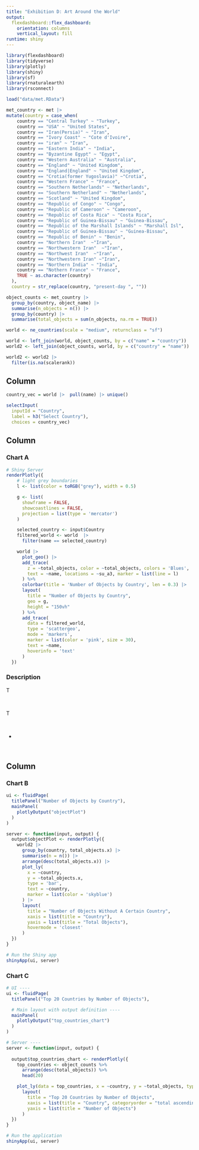 ```yaml
---
title: "Exhibition D: Art Around the World"
output: 
  flexdashboard::flex_dashboard:
    orientation: columns
    vertical_layout: fill
runtime: shiny
---
```


```r
library(flexdashboard)
library(tidyverse)
library(plotly)
library(shiny)
library(sf)
library(rnaturalearth)
library(rsconnect)
```


```r
load("data/met.RData")
```

```r
met_country <- met |> 
mutate(country = case_when(
    country == "Central Turkey" ~ "Turkey",
    country == "USA" ~ "United States", 
    country == "Iran(Persia)" ~ "Iran", 
    country == "Ivory Coast" ~ "Cote d'Ivoire", 
    country == "iran" ~ "Iran", 
    country == "Eastern India" ~ "India",
    country == "Byzantine Egypt" ~ "Egypt",
    country == "Western Australia" ~ "Australia",
    country == "England" ~ "United Kingdom",
    country == "England|England" ~ "United Kingdom",
    country == "Crotia(former Yugoslavia)" ~"Crotia",
    country == "Western France" ~ "France", 
    country == "Southern Netherlands" ~ "Netherlands",
    country == "Southern Netherland" ~ "Netherlands", 
    country == "Scotland" ~ "United Kingdom",
    country == "Republic of Congo" ~ "Congo", 
    country == "Republic of Cameroon" ~ "Cameroon",
    country == "Republic of Costa Rica" ~ "Costa Rica",
    country == "Republic of Guinea-Bissau" ~ "Guinea-Bissau",
    country == "Republic of the Marshall Islands" ~ "Marshall Isl",
    country == "Republic of Guinea-Bissau" ~ "Guinea-Bissau",
    country == "Republic of Benin" ~ "Benin",
    country == "Northern Iran"  ~"Iran",
    country == "Northwestern Iran"  ~"Iran",
    country == "Northwest Iran"  ~"Iran",
    country == "Northwestern Iran" ~"Iran",
    country == "Northern India" ~ "India",
    country == "Nothern France" ~ "France", 
    TRUE ~ as.character(country)
  ), 
  country = str_replace(country, "present-day ", ""))

```

```r
object_counts <- met_country |> 
  group_by(country, object_name) |> 
  summarise(n_objects = n()) |> 
  group_by(country) |> 
  summarise(total_objects = sum(n_objects, na.rm = TRUE)) 

world <- ne_countries(scale = "medium", returnclass = "sf")

world <- left_join(world, object_counts, by = c("name" = "country"))
world2 <- left_join(object_counts, world, by = c("country" = "name"))

world2 <- world2 |> 
  filter(is.na(scalerank))
```

Column {.sidebar}
-----------------------------------------------------------------------

```r
country_vec = world |>  pull(name) |> unique()

selectInput(
  inputId = "Country", 
  label = h3("Select Country"),
  choices = country_vec)

```

Column {data-width=650}
-----------------------------------------------------------------------

### Chart A

```r
# Shiny Server
renderPlotly({
    # light grey boundaries
    l <- list(color = toRGB("grey"), width = 0.5)

    g <- list(
      showframe = FALSE,
      showcoastlines = FALSE,
      projection = list(type = 'mercator')
    )

    selected_country <- input$Country
    filtered_world <- world  |> 
      filter(name == selected_country)

    world |> 
      plot_geo() |> 
      add_trace(
        z = ~total_objects, color = ~total_objects, colors = 'Blues',
        text = ~name, locations = ~su_a3, marker = list(line = l)
      ) %>%
      colorbar(title = 'Number of Objects by Country', len = 0.3) |> 
      layout(
        title = "Number of Objects by Country",
        geo = g,
        height = "150vh"
      ) %>%
      add_trace(
        data = filtered_world,
        type = 'scattergeo',
        mode = 'markers',
        marker = list(color = 'pink', size = 30),
        text = ~name,
        hoverinfo = 'text'
      )
  })


```

### Description

T

\ \par
T

\ \par
  * 
  
\ \par


Column {data-width=350}
-----------------------------------------------------------------------

### Chart B

```r

ui <- fluidPage(
  titlePanel("Number of Objects by Country"),
  mainPanel(
    plotlyOutput("objectPlot")
  )
)

server <- function(input, output) {
  output$objectPlot <- renderPlotly({
    world2 |> 
      group_by(country, total_objects.x) |> 
      summarise(n = n()) |> 
      arrange(desc(total_objects.x)) |> 
      plot_ly(
        x = ~country,
        y = ~total_objects.x,
        type = 'bar',
        text = ~country,
        marker = list(color = 'skyblue')
      ) |> 
      layout(
        title = "Number of Objects Without A Certain Country",
        xaxis = list(title = "Country"),
        yaxis = list(title = "Total Objects"),
        hovermode = 'closest'
      )
  })
}

# Run the Shiny app
shinyApp(ui, server)


```


### Chart C

```r

# UI ----
ui <- fluidPage(
  titlePanel("Top 20 Countries by Number of Objects"),

  # Main layout with output definition ----
  mainPanel(
    plotlyOutput("top_countries_chart")
  )
)

# Server ----
server <- function(input, output) {
  
  output$top_countries_chart <- renderPlotly({
    top_countries <- object_counts %>%
      arrange(desc(total_objects)) %>%
      head(20)

    plot_ly(data = top_countries, x = ~country, y = ~total_objects, type = "bar") %>%
      layout(
        title = "Top 20 Countries by Number of Objects",
        xaxis = list(title = "Country", categoryorder = "total ascending"),
        yaxis = list(title = "Number of Objects")
      )
  })
}

# Run the application 
shinyApp(ui, server)

```
